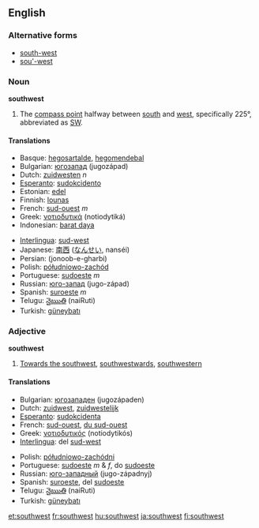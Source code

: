 ==English==
===Alternative forms===
* [[south-west]]
* [[sou'-west]]

===Noun===
'''southwest'''

# The [[compass point]] halfway between [[south]] and [[west]], specifically 225°, abbreviated as [[SW]].

====Translations====
{{top}}
*Basque: [[hegosartalde]], [[hegomendebal]]
*Bulgarian: [[югозапад]] (jugozápad) {{m}}
*Dutch: [[zuidwesten]] ''n''
*[[Esperanto]]: [[sudokcidento]]
*Estonian: [[edel]]
*Finnish: [[lounas]]
*French: [[sud-ouest]] ''m''
*Greek: [[νοτιοδυτικά]] (notiodytiká)
*Indonesian: [[barat daya]]
{{mid}}
*[[Interlingua]]: [[sud-west]]
*Japanese: [[南西]] ([[なんせい]], nanséi)
*Persian: {{FAchar|[[جنوب غربی]]}} (jonoob-e-gharbi)
*Polish: [[półudniowo-zachód]]
*Portuguese: [[sudoeste]] ''m''
*Russian: [[юго-запад]] (jugo-západ) {{m}}
*Spanish: [[suroeste]] ''m''
*Telugu: [[నైఋతి]] (naiRuti)
*Turkish: [[güneybatı]]
{{bottom}}

===Adjective===
'''southwest'''

#[[Towards the southwest]], [[southwestward]]s, [[southwestern]]

====Translations====
{{top}}
*Bulgarian: [[югозападен]] (jugozápaden) {{m}}
*Dutch: [[zuidwest]], [[zuidwestelijk]]
*[[Esperanto]]: [[sudokcidenta]]
*French: [[sud-ouest]], [[du sud-ouest]]
*Greek: [[νοτιοδυτικός]] (notiodytikós)
*[[Interlingua]]: del [[sud-west]]
{{mid}}
*Polish: [[półudniowo-zachódni]]
*Portuguese: [[sudoeste]] ''m'' & ''f'', do [[sudoeste]]
*Russian: [[юго-западный]] (jugo-západnyj)
*Spanish: [[suroeste]], del [[sudoeste]]
*Telugu: [[నైఋతి]] (naiRuti)
*Turkish: [[güneybatı]]
{{bottom}}

[[et:southwest]]
[[fr:southwest]]
[[hu:southwest]]
[[ja:southwest]]
[[fi:southwest]]